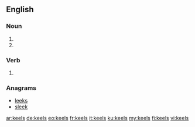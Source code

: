 {{also|Keels}}
==English==

===Noun===
{{head|en|plural}}

# {{plural of|keel|lang=en}}
# {{alternative form of|kayles|lang=en}}

===Verb===
{{head|en|verb form}}

# {{en-third-person singular of|keel}}

===Anagrams===
* [[leeks#English|leeks]]
* [[sleek#English|sleek]]

[[ar:keels]]
[[de:keels]]
[[eo:keels]]
[[fr:keels]]
[[it:keels]]
[[ku:keels]]
[[my:keels]]
[[fi:keels]]
[[vi:keels]]